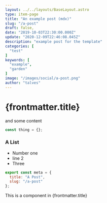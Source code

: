 ```yaml
---
layout: ../../layouts/BaseLayout.astro
type: item-page
title: "An example post (mdx)"
slug: "/a-post"
draft: false,
date: "2019-10-03T22:30:00.000Z"
update: "2020-12-09T22:46:08.045Z"
description: "example post for the template"
categories: [
  "test"
]
keywords: [
  "example",
  "garden"
]
image: "/images/social/a-post.png"
author: "talves"
---
```


# {frontmatter.title}

and some content

```js
const thing = {};
```

### A List

- Number one
- line 2
- Three 

```js
export const meta = {
  title: "A Post",
  slug: "/a-post"
};
```

<Box as="h4" class="heading h3-mdx">This is a component in {frontmatter.title}</Box>
